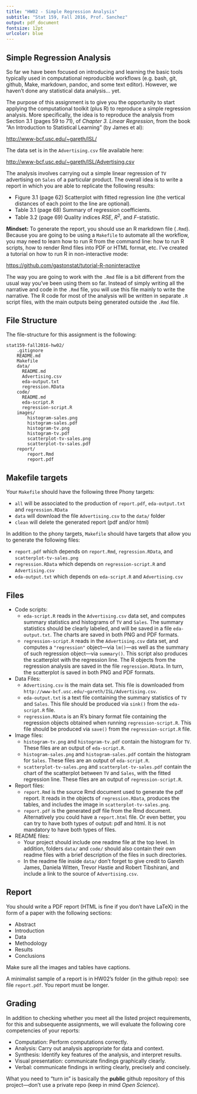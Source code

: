 ```yaml
---
title: "HW02 - Simple Regression Analysis"
subtitle: "Stat 159, Fall 2016, Prof. Sanchez"
output: pdf_document
fontsize: 12pt
urlcolor: blue
---
```


## Simple Regression Analysis

So far we have been focused on introducing and learning the basic tools 
typically used in computational reproducible workflows (e.g. bash, git, github, 
Make, markdown, pandoc, and some text editor). However, we haven't done any
statistical data analysis... yet. 

The purpose of this assignment is to give you the opportunity to start applying 
the computational toolkit (plus R) to reproduce a simple regression analysis. 
More specifically, the idea is to reproduce the analysis from Section 3.1
(pages 59 to 71), of _Chapter 3. Linear Regression_,
from the book "An Introduction to Statistical Learning" (by James et al):

[http://www-bcf.usc.edu/~gareth/ISL/](http://www-bcf.usc.edu/~gareth/ISL/)

The data set is in the `Advertising.csv` file available here:

[http://www-bcf.usc.edu/~gareth/ISL/Advertising.csv](http://www-bcf.usc.edu/~gareth/ISL/Advertising.csv)

The analysis involves carrying out a simple linear regression of `TV` 
advertising on `Sales` of a particular product. The overall idea is to write a 
report in which you are able to replicate the following results:

- Figure 3.1 (page 62) Scatterplot with fitted regression line (the vertical 
distances of each point to the line are optional).
- Table 3.1 (page 68) Summary of regression coefficients.
- Table 3.2 (page 69) Quality indices $RSE$, $R^2$, and $F$-statistic.

__Mindset:__ 
To generate the report, you should use an R markdown file (`.Rmd`). Because
you are going to be using a `Makefile` to automate all the workflow, you may
need to learn how to run R from the command line: how to run R scripts, how
to render Rmd files into PDF or HTML format, etc.
I've created a tutorial on how to run R in non-interactive mode:

[https://github.com/gastonstat/tutorial-R-noninteractive](https://github.com/gastonstat/tutorial-R-noninteractive)

The way you are going to work with the `.Rmd` file is a bit different from the
usual way you've been using them so far. Instead of simply writing all the 
narrative and code in the `.Rmd` file, you will use this file mainly to write 
the narrative. The R code for most of the analysis will be written in separate 
`.R` script files, with the main outputs being generated outside the `.Rmd` file. 


## File Structure

The file-structure for this assignment is the following:

```
stat159-fall2016-hw02/
	.gitignore
	README.md
	Makefile
	data/
	  README.md
	  Advertising.csv
	  eda-output.txt
	  regression.RData
	code/
	  README.md
	  eda-script.R
	  regression-script.R
	images/
		histogram-sales.png
		histogram-sales.pdf
		histogram-tv.png
		histogram-tv.pdf
		scatterplot-tv-sales.png
		scatterplot-tv-sales.pdf
	report/
		report.Rmd
		report.pdf
```


## Makefile targets

Your `Makefile` should have the following three Phony targets:

- `all` will be associated to the production of `report.pdf`, `eda-output.txt` 
and `regression.RData`
- `data` will download the file `Advertising.csv` to the `data/` folder
- `clean` will delete the generated report (pdf and/or html)

In addition to the phony targets, `Makefile` should have targets that allow you 
to generate the following files:

- `report.pdf` which depends on `report.Rmd`, `regression.RData`, and
`scatterplot-tv-sales.png`
- `regression.RData` which depends on `regression-script.R` and `Advertising.csv`
- `eda-output.txt` which depends on `eda-script.R` and `Advertising.csv`


## Files

- Code scripts:
    + `eda-script.R` reads in the `Advertising.csv` data set, and computes 
    summary statistics and histograms of `TV` and `Sales`. The summary
    statistics should be clearly labeled, and will be saved in a file 
    `eda-output.txt`. The charts are saved in both PNG and PDF formats.
    + `regression-script.R` reads in the `Advertising.csv` data set, and computes
    a `"regression"` object---via `lm()`---as well as the summary of such 
    regression object---via `summary()`. This script also produces the 
    scatterplot with the regression line. The R objects from the regression
    analysis are saved in the file `regression.RData`. In turn, the scatterplot
    is saved in both PNG and PDF formats.
- Data Files:
    + `Advertising.csv` is the main data set. This file is downloaded from
    `http://www-bcf.usc.edu/~gareth/ISL/Advertising.csv`.
    + `eda-output.txt` is a text file containing the summary statistics of
    `TV` and `Sales`. This file should be produced via `sink()` from the
    `eda-script.R` file.
    + `regression.RData` is an R's binary format file containing the regression
    objects obtained when running `regression-script.R`. This file should be
    produced via `save()` from the `regression-script.R` file.
- Image files:
    + `histogram-tv.png` and `histogram-tv.pdf` contain the histogram for `TV`. 
    These files are an output of `eda-script.R`.
    + `histogram-sales.png` and `histogram-sales.pdf` contain the histogram for 
    `Sales`. These files are an output of `eda-script.R`.
    + `scatterplot-tv-sales.png` and `scatterplot-tv-sales.pdf` contain the 
    chart of the scatterplot between `TV` and `Sales`, with the fitted 
    regression line. These files are an output of `regression-script.R`.
- Report files:
    + `report.Rmd` is the source Rmd document used to generate the pdf report.
    It reads in the objects of `regression.RData`, produces the tables, and 
    includes the image in `scatterplot-tv-sales.png`.
    + `report.pdf` is the generated pdf file from the Rmd document. 
    Alternatively you could have a `report.html` file. Or even better,
    you can try to have both types of output: pdf and html. It is not mandatory
    to have both types of files.
- README files:
    + Your project should include one readme file at the top level. In addition,
    folders `data/` and `code/` should also contain their own readme files
    with a brief description of the files in such directories.
    + In the readme file inside `data/` don't forget to give credit to 
    Gareth James, Daniela Witten, Trevor Hastie and Robert Tibshirani, and 
    include a link to the source of `Advertising.csv`. 
    

## Report

You should write a PDF report (HTML is fine if you don't have LaTeX) in the 
form of a paper with the following sections:

- Abstract
- Introduction
- Data
- Methodology
- Results
- Conclusions

Make sure all the images and tables have captions.

A minimalist sample of a report is in HW02's folder (in the github repo): see 
file `report.pdf`. You report must be longer.


## Grading

In addition to checking whether you meet all the listed project requirements, 
for this and subsequente assignments, we will evaluate the following core 
competencies of your reports:

- Computation: Perform computations correctly.
- Analysis: Carry out analysis appropriate for data and context.
- Synthesis: Identify key features of the analysis, and interpret results.
- Visual presentation: communicate findings graphically clearly.
- Verbal: communicate findings in writing clearly, precisely and concisely.

What you need to "turn in" is basically the __public__ github repository of this project---don't use a private repo (keep in mind _Open Science_).
